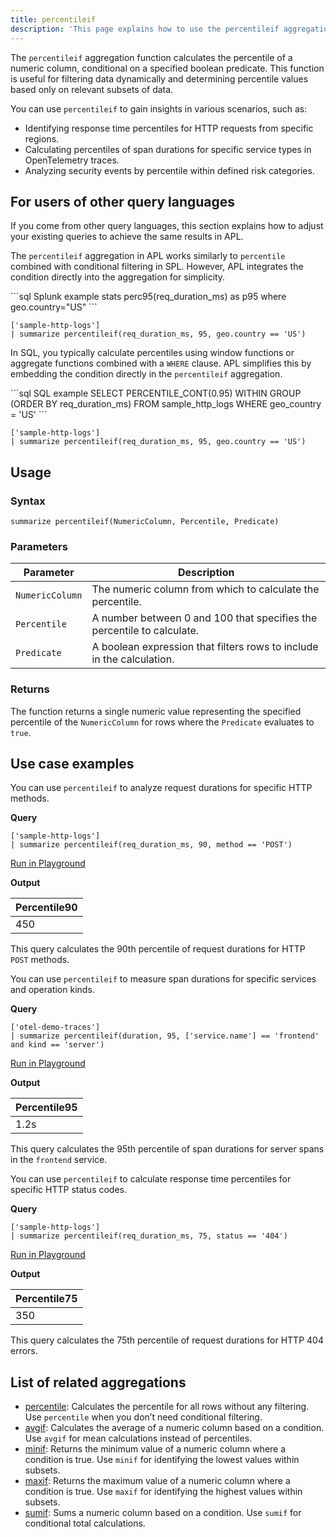 ```yaml
---
title: percentileif
description: 'This page explains how to use the percentileif aggregation function in APL.'
---
```


The `percentileif` aggregation function calculates the percentile of a numeric column, conditional on a specified boolean predicate. This function is useful for filtering data dynamically and determining percentile values based only on relevant subsets of data.

You can use `percentileif` to gain insights in various scenarios, such as:

- Identifying response time percentiles for HTTP requests from specific regions.
- Calculating percentiles of span durations for specific service types in OpenTelemetry traces.
- Analyzing security events by percentile within defined risk categories.

## For users of other query languages

If you come from other query languages, this section explains how to adjust your existing queries to achieve the same results in APL.

<AccordionGroup>
<Accordion title="Splunk SPL users">

The `percentileif` aggregation in APL works similarly to `percentile` combined with conditional filtering in SPL. However, APL integrates the condition directly into the aggregation for simplicity.

<CodeGroup>
```sql Splunk example
stats perc95(req_duration_ms) as p95 where geo.country="US"
```

```kusto APL equivalent
['sample-http-logs']
| summarize percentileif(req_duration_ms, 95, geo.country == 'US')
```
</CodeGroup>

</Accordion>
<Accordion title="ANSI SQL users">

In SQL, you typically calculate percentiles using window functions or aggregate functions combined with a `WHERE` clause. APL simplifies this by embedding the condition directly in the `percentileif` aggregation.

<CodeGroup>
```sql SQL example
SELECT PERCENTILE_CONT(0.95) WITHIN GROUP (ORDER BY req_duration_ms)
FROM sample_http_logs
WHERE geo_country = 'US'
```

```kusto APL equivalent
['sample-http-logs']
| summarize percentileif(req_duration_ms, 95, geo.country == 'US')
```
</CodeGroup>

</Accordion>
</AccordionGroup>

## Usage

### Syntax

```kusto
summarize percentileif(NumericColumn, Percentile, Predicate)
```

### Parameters

| Parameter       | Description                                                                                                  |
|------------------|--------------------------------------------------------------------------------------------------------------|
| `NumericColumn` | The numeric column from which to calculate the percentile.                                                   |
| `Percentile`    | A number between 0 and 100 that specifies the percentile to calculate.                                        |
| `Predicate`     | A boolean expression that filters rows to include in the calculation.                                         |

### Returns

The function returns a single numeric value representing the specified percentile of the `NumericColumn` for rows where the `Predicate` evaluates to `true`.

## Use case examples

<Tabs>
<Tab title="Log analysis">

You can use `percentileif` to analyze request durations for specific HTTP methods.

**Query**

```kusto
['sample-http-logs']
| summarize percentileif(req_duration_ms, 90, method == 'POST')
```

[Run in Playground](https://play.axiom.co/axiom-play-qf1k/explorer?initForm=%7B%22apl%22%3A%22%5B%27sample-http-logs%27%5D%20%7C%20summarize%20percentileif%28req_duration_ms%2C%2090%2C%20method%20%3D%3D%20%27POST%27%29%22%7D)

**Output**

| Percentile90 |
|--------------|
| 450          |

This query calculates the 90th percentile of request durations for HTTP `POST` methods.

</Tab>
<Tab title="OpenTelemetry traces">

You can use `percentileif` to measure span durations for specific services and operation kinds.

**Query**

```kusto
['otel-demo-traces']
| summarize percentileif(duration, 95, ['service.name'] == 'frontend' and kind == 'server')
```

[Run in Playground](https://play.axiom.co/axiom-play-qf1k/explorer?initForm=%7B%22apl%22%3A%22%5B%27otel-demo-traces%27%5D%20%7C%20summarize%20percentileif%28duration%2C%2095%2C%20%5B%27service.name%27%5D%20%3D%3D%20%27frontend%27%20and%20kind%20%3D%3D%20%27server%27%29%22%7D)

**Output**

| Percentile95  |
|---------------|
| 1.2s          |

This query calculates the 95th percentile of span durations for server spans in the `frontend` service.

</Tab>
<Tab title="Security logs">

You can use `percentileif` to calculate response time percentiles for specific HTTP status codes.

**Query**

```kusto
['sample-http-logs']
| summarize percentileif(req_duration_ms, 75, status == '404')
```

[Run in Playground](https://play.axiom.co/axiom-play-qf1k/explorer?initForm=%7B%22apl%22%3A%22%5B%27sample-http-logs%27%5D%20%7C%20summarize%20percentileif%28req_duration_ms%2C%2075%2C%20status%20%3D%3D%20%27404%27%29%22%7D)

**Output**

| Percentile75 |
|--------------|
| 350          |

This query calculates the 75th percentile of request durations for HTTP 404 errors.

</Tab>
</Tabs>

## List of related aggregations

- [percentile](/apl/aggregation-function/percentile): Calculates the percentile for all rows without any filtering. Use `percentile` when you don’t need conditional filtering.
- [avgif](/apl/aggregation-function/avgif): Calculates the average of a numeric column based on a condition. Use `avgif` for mean calculations instead of percentiles.
- [minif](/apl/aggregation-function/minif): Returns the minimum value of a numeric column where a condition is true. Use `minif` for identifying the lowest values within subsets.
- [maxif](/apl/aggregation-function/maxif): Returns the maximum value of a numeric column where a condition is true. Use `maxif` for identifying the highest values within subsets.
- [sumif](/apl/aggregation-function/sumif): Sums a numeric column based on a condition. Use `sumif` for conditional total calculations.